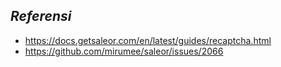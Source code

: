 ==''Referensi''==
* [[ReCaptcha|https://docs.getsaleor.com/en/latest/guides/recaptcha.html]]
* [[Facebook and Gmail login feature|https://github.com/mirumee/saleor/issues/2066]]
